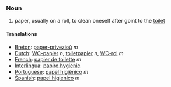 ===Noun===

#paper, usually on a roll, to clean oneself after goint to the [[toilet]]

====Translations====
*[[Breton]]: [[paper-privezioù]] ''m''
*[[Dutch]]: [[WC-papier]] ''n'', [[toiletpapier]] ''n'', [[WC-rol]] ''m''
*[[French]]: [[papier de toilette]] ''m''
*[[Interlingua]]: [[papiro hygienic]]
*[[Portuguese]]: [[papel higiênico]] ''m''
*[[Spanish]]: [[papel higienico]] ''m''